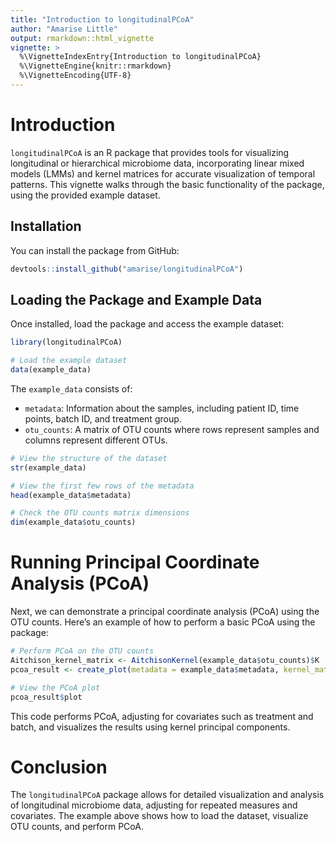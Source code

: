 ```yaml
---
title: "Introduction to longitudinalPCoA"
author: "Amarise Little"
output: rmarkdown::html_vignette
vignette: >
  %\VignetteIndexEntry{Introduction to longitudinalPCoA}
  %\VignetteEngine{knitr::rmarkdown}
  %\VignetteEncoding{UTF-8}
---
```


# Introduction

`longitudinalPCoA` is an R package that provides tools for visualizing longitudinal or hierarchical microbiome data, incorporating linear mixed models (LMMs) and kernel matrices for accurate visualization of temporal patterns. This vignette walks through the basic functionality of the package, using the provided example dataset.

## Installation

You can install the package from GitHub:

```r
devtools::install_github("amarise/longitudinalPCoA")
```

## Loading the Package and Example Data

Once installed, load the package and access the example dataset:

```r
library(longitudinalPCoA)

# Load the example dataset
data(example_data)
```

The `example_data` consists of:

- `metadata`: Information about the samples, including patient ID, time points, batch ID, and treatment group.
- `otu_counts`: A matrix of OTU counts where rows represent samples and columns represent different OTUs.

```r
# View the structure of the dataset
str(example_data)

# View the first few rows of the metadata
head(example_data$metadata)

# Check the OTU counts matrix dimensions
dim(example_data$otu_counts)
```

# Running Principal Coordinate Analysis (PCoA)

Next, we can demonstrate a principal coordinate analysis (PCoA) using the OTU counts. Here’s an example of how to perform a basic PCoA using the package:

```r
# Perform PCoA on the OTU counts
Aitchison_kernel_matrix <- AitchisonKernel(example_data$otu_counts)$K
pcoa_result <- create_plot(metadata = example_data$metadata, kernel_matrix = Aitchison_kernel_matrix, retain_prop = 0.9, covariates = c("batch"), breaks = 4)

# View the PCoA plot
pcoa_result$plot
```

This code performs PCoA, adjusting for covariates such as treatment and batch, and visualizes the results using kernel principal components.

# Conclusion

The `longitudinalPCoA` package allows for detailed visualization and analysis of longitudinal microbiome data, adjusting for repeated measures and covariates. The example above shows how to load the dataset, visualize OTU counts, and perform PCoA.
